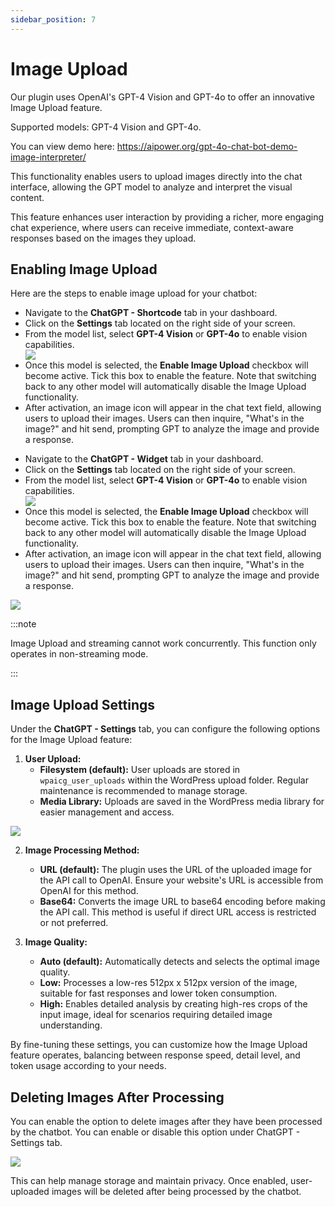 ```yaml
---
sidebar_position: 7
---
```



# Image Upload

Our plugin uses OpenAI's GPT-4 Vision and GPT-4o to offer an innovative Image Upload feature.

Supported models: GPT-4 Vision and GPT-4o.

You can view demo here: https://aipower.org/gpt-4o-chat-bot-demo-image-interpreter/

This functionality enables users to upload images directly into the chat interface, allowing the GPT model to analyze and interpret the visual content.

This feature enhances user interaction by providing a richer, more engaging chat experience, where users can receive immediate, context-aware responses based on the images they upload.

## Enabling Image Upload

Here are the steps to enable image upload for your chatbot:

<Tabs>
  <TabItem value="shortcode" label="Shortcode" default>
    <ul>
        <li>Navigate to the <b>ChatGPT - Shortcode</b> tab in your dashboard.</li>
        <li>Click on the <b>Settings</b> tab located on the right side of your screen.</li>
        <li>From the model list, select <b>GPT-4 Vision</b> or <b>GPT-4o</b> to enable vision capabilities.</li>
        <img src={ShortcodeSettings} />
        <li>Once this model is selected, the <b>Enable Image Upload</b> checkbox will become active. Tick this box to enable the feature. Note that switching back to any other model will automatically disable the Image Upload functionality.</li>
        <li>After activation, an image icon will appear in the chat text field, allowing users to upload their images. Users can then inquire, "What's in the image?" and hit send, prompting GPT to analyze the image and provide a response.</li>
    </ul>
    </TabItem>
<TabItem value="widget" label="Widget">
    <ul>
        <li>Navigate to the <b>ChatGPT - Widget</b> tab in your dashboard.</li>
        <li>Click on the <b>Settings</b> tab located on the right side of your screen.</li>
        <li>From the model list, select <b>GPT-4 Vision</b> or <b>GPT-4o</b> to enable vision capabilities.</li>
        <img src={WidgetSettings} />
        <li>Once this model is selected, the <b>Enable Image Upload</b> checkbox will become active. Tick this box to enable the feature. Note that switching back to any other model will automatically disable the Image Upload functionality.</li>
        <li>After activation, an image icon will appear in the chat text field, allowing users to upload their images. Users can then inquire, "What's in the image?" and hit send, prompting GPT to analyze the image and provide a response.</li>
    </ul>
</TabItem>
</Tabs>

<img src={demo} />

:::note

Image Upload and streaming cannot work concurrently. This function only operates in non-streaming mode.

:::

## Image Upload Settings

Under the **ChatGPT - Settings** tab, you can configure the following options for the Image Upload feature:

1. **User Upload:**
   - **Filesystem (default):** User uploads are stored in `wpaicg_user_uploads` within the WordPress upload folder. Regular maintenance is recommended to manage storage.
   - **Media Library:** Uploads are saved in the WordPress media library for easier management and access.

<img src={UploadSettings} />

2. **Image Processing Method:**
   - **URL (default):** The plugin uses the URL of the uploaded image for the API call to OpenAI. Ensure your website's URL is accessible from OpenAI for this method.
   - **Base64:** Converts the image URL to base64 encoding before making the API call. This method is useful if direct URL access is restricted or not preferred.

3. **Image Quality:**
   - **Auto (default):** Automatically detects and selects the optimal image quality.
   - **Low:** Processes a low-res 512px x 512px version of the image, suitable for fast responses and lower token consumption.
   - **High:** Enables detailed analysis by creating high-res crops of the input image, ideal for scenarios requiring detailed image understanding.

By fine-tuning these settings, you can customize how the Image Upload feature operates, balancing between response speed, detail level, and token usage according to your needs.

## Deleting Images After Processing

You can enable the option to delete images after they have been processed by the chatbot. You can enable or disable this option under ChatGPT - Settings tab.

<img src={deleteimage} />

This can help manage storage and maintain privacy. Once enabled, user-uploaded images will be deleted after being processed by the chatbot.
